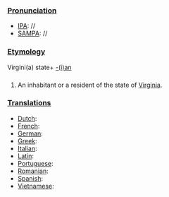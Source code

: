===[[Pronunciation]]===
*[[IPA]]: //
*[[SAMPA]]: //
===[[Etymology]]===
Virgini(a) state+ [[-ian|-(i)an]]
===[[]]===
#An inhabitant or a resident of the state of [[Virginia]].
===[[Translations]]===
*[[Dutch]]:
*[[French]]:
*[[German]]:
*[[Greek]]:
*[[Italian]]:
*[[Latin]]:
*[[Portuguese]]:
*[[Romanian]]:
*[[Spanish]]:
*[[Vietnamese]]: